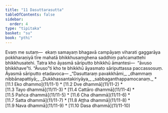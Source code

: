 ```yaml
---
title: "11 Dasuttarasutta"
tableOfContents: false
sidebar:
  order: 4
type: "tipitaka"
basket: "su"
book: "pthi"
---
```



<DynamicBreadcrumb />

<Division number="350" book="pthi">

<Paragraph number="1132" book="pthi">
Evaṃ me sutaṃ—  ekaṃ samayaṃ bhagavā campāyaṃ viharati gaggarāya pokkharaṇiyā tīre mahatā bhikkhusaṃghena saddhiṃ pañcamattehi bhikkhusatehi. Tatra kho āyasmā sāriputto bhikkhū āmantesi—  “āvuso bhikkhave”ti. “Āvuso”ti kho te bhikkhū āyasmato sāriputtassa paccassosuṃ. Āyasmā sāriputto etadavoca—

</Paragraph>

<Paragraph number="1133" type="verses" book="pthi">
_“Dasuttaraṃ pavakkhāmi,_  
_dhammaṃ nibbānapattiyā;_  
_Dukkhassantakiriyāya,_  
_sabbaganthappamocanaṃ._  


</Paragraph>
</Division>

<TableOfContents book="pthi" section="11">
* [11.1 Eko dhammo](11/11-1)
* [11.2 Dve dhammā](11/11-2)
* [11.3 Tayo dhammā](11/11-3)
* [11.4 Cattāro dhammā](11/11-4)
* [11.5 Pañca dhammā](11/11-5)
* [11.6 Cha dhammā](11/11-6)
* [11.7 Satta dhammā](11/11-7)
* [11.8 Aṭṭha dhammā](11/11-8)
* [11.9 Nava dhammā](11/11-9)
* [11.10 Dasa dhammā](11/11-10)
</TableOfContents>